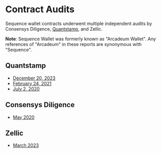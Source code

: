 # Contract Audits
Sequence wallet contracts underwent multiple independent audits by Consensys Diligence, [Quantstamp](https://quantstamp.com/), and Zellic. 

**Note**: Sequence Wallet was formerly known as "Arcadeum Wallet". Any references of "Arcadeum" in these reports are synonymous with "Sequence".

## Quantstamp
- [December 20, 2023](https://github.com/0xsequence/marketplace-contracts/blob/master/audits/2023-12-20-Quantstamp.pdf)
- [February 24, 2021](https://github.com/0xsequence/wallet-contracts/blob/master/audits/sequence_quantstamp_audit_feb_2021.pdf)
- [July 2, 2020](https://github.com/0xsequence/wallet-contracts/blob/master/audits/Quantstamp_Arcadeum_Report_Final.pdf)

## Consensys Diligence
- [May 2020](https://consensys.net/diligence/audits/private/cnhjwtpa-horizon-wallet/)

## Zellic
- [March 2023](https://github.com/0xsequence/wallet-contracts/blob/master/audits/Sequence_Wallet_-_Zellic_Audit_Report.pdf)

